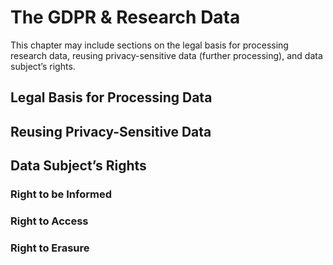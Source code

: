 # The GDPR & Research Data {#gdpr}

This chapter may include sections on the legal basis for processing research data, reusing privacy-sensitive data (further processing), and data subject's rights.

## Legal Basis for Processing Data

## Reusing Privacy-Sensitive Data

## Data Subject's Rights

### Right to be Informed

### Right to Access

### Right to Erasure
